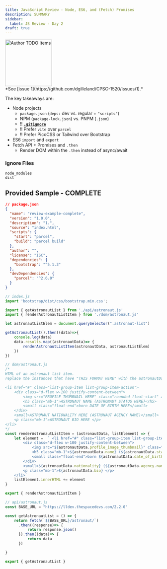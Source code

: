 ```yaml
---
title: JavaScript Review - Node, ES6, and (Fetch) Promises
description: SUMMARY
sidebar:
  label: JS Review - Day 2
draft: true
---
```



<Image src={todo} alt="Author TODO Items" class="float-end ml-3" width="150" />
<Aside title="Work-In-Progress (WIP)" type="caution">
*See [issue 1](https://github.com/dgilleland/CPSC-1520/issues/1).*
</Aside>

The key takeaways are:

- Node projects
  - `package.json` (`deps:` dev vs. regular + `"scripts"`)
  - NPM (`package-lock.json`) vs. PNPM (`.json`)
  - ‼️ [**`.gitignore`**](#ignore-files)
  - ‼️ Prefer `vite` over `parcel`
  - ‼️ Prefer PicoCSS or Tailwind over Bootstrap
- ES6 `import` and `export`
- Fetch API + Promises and `.then`
  - Render DOM within the `.then` instead of async/await

### Ignore Files

```git
node_modules
dist
```

## Provided Sample - COMPLETE

```json
// package.json
{
  "name": "review-example-complete",
  "version": "1.0.0",
  "description": "1.",
  "source": "index.html",
  "scripts": {
    "start": "parcel",
    "build": "parcel build"
  },
  "author": "",
  "license": "ISC",
  "dependencies": {
    "bootstrap": "^5.1.3"
  },
  "devDependencies": {
    "parcel": "^2.6.0"
  }
}
```

```js
// index.js
import 'bootstrap/dist/css/bootstrap.min.css';

import { getAstronautList } from './api/astronaut.js'
import { renderAstronautListItem } from './dom/astronaut.js'

let astronautListElem = document.querySelector(".astronaut-list")

getAstronautList().then((data)=>{
    console.log(data)
    data.results.map((astronautData)=> {
        renderAstronautListItem(astronautData, astronautListElem)
    })
})
```

```js
// dom/astronaut.js
/*
HTML of an astronaut list item.
replace the instances that have "THIS FORMAT HERE" with the astronautData.

<li href="#" class="list-group-item list-group-item-action">
    <div class="d-flex w-100 justify-content-between">
        <img src="PROFILE THUMBNAIL HERE" class="rounded float-start" alt=""">    
        <h5 class="mb-1">ASTRONAUT NAME (ASTRONAUT STATUS HERE)</h5>
        <small class="float-end">born DATE OF BIRTH HERE</small>
    </div>
    <small>ASTRONAUT NATIONALITY HERE (ASTRONAUT AGENCY NAME)</small>    
    <p class="mb-1">ASTRONAUT BIO HERE </p>
</li>
*/
const renderAstronautListItem = (astronautData, listElement) => {
    let element =  ` <li href="#" class="list-group-item list-group-item-action">
        <div class="d-flex w-100 justify-content-between">
            <img src="${astronautData.profile_image_thumbnail}" class="rounded float-start" alt="...">    
            <h5 class="mb-1">${astronautData.name} (${astronautData.status.name})</h5>
            <small class="float-end">born ${astronautData.date_of_birth}</small>
        </div>
        <small>${astronautData.nationality} (${astronautData.agency.name})</small>    
        <p class="mb-1">${astronautData.bio} </p>
    </li>`
    listElement.innerHTML += element
}

export { renderAstronautListItem }
```

```js
// api/astronaut.js
const BASE_URL = "https://lldev.thespacedevs.com/2.2.0"

const getAstronautList = () => {
    return fetch(`${BASE_URL}/astronaut/`)
      .then((response)=> {
          return response.json()
      }).then((data)=> {
          return data
      })

}

export { getAstronautList }
```

